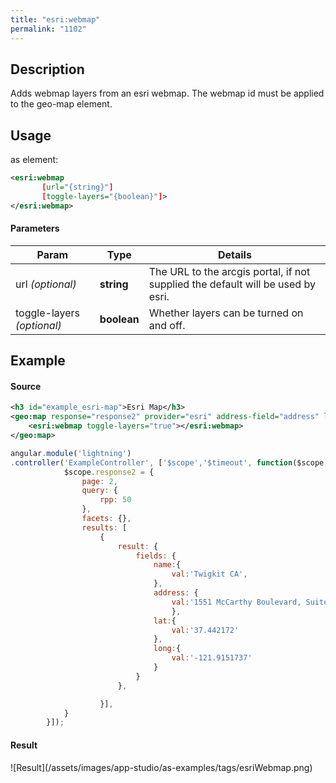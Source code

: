 ```yaml
---
title: "esri:webmap"
permalink: "1102"
---
```


## Description

Adds webmap layers from an esri webmap. The webmap id must be applied to
the geo-map element.

## Usage

as element:

```xml
<esri:webmap
       [url="{string}"]
       [toggle-layers="{boolean}"]>
</esri:webmap>
```

#### Parameters

| Param | Type | Details |
| --- | --- | --- |
| url  *(optional)* | **string** | The URL to the arcgis portal, if not supplied the default will be used by esri. |
| toggle-layers  *(optional)* | **boolean** | Whether layers can be turned on and off. |

## Example

#### Source

```xml
<h3 id="example_esri-map">Esri Map</h3>
<geo:map response="response2" provider="esri" address-field="address" label-field="name" webmap-id="ef9c7fbda731474d98647bebb4b33c20" zoom-level="13">
    <esri:webmap toggle-layers="true"></esri:webmap>
</geo:map>
```

```js
angular.module('lightning')
.controller('ExampleController', ['$scope','$timeout', function($scope,$timeout) {
            $scope.response2 = {
                page: 2,
                query: {
                    rpp: 50
                },
                facets: {},
                results: [
                    {
                        result: {
                            fields: {
                                name:{
                                    val:'Twigkit CA',
                                },
                                address: {
                                    val:'1551 McCarthy Boulevard, Suite 209, Milpitas, CA 95035',
                                    },
                                lat:{
                                    val:'37.442172'
                                },
                                long:{
                                    val:'-121.9151737'
                                }
                            }
                        },

                    }],
            }
        }]);
```

#### Result

<Frame>![Result](/assets/images/app-studio/as-examples/tags/esriWebmap.png)</Frame>